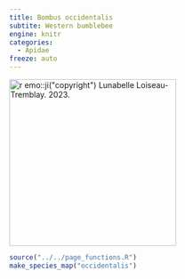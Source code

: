 ```yaml
---
title: Bombus occidentalis
subtite: Western bumblebee
engine: knitr
categories:
  - Apidae
freeze: auto
---
```

[![`r emo::ji("copyright")` Lunabelle Loiseau-Tremblay. 2023.](https://inaturalist-open-data.s3.amazonaws.com/photos/318648479/medium.jpg){height=300}](https://inaturalist.ca/observations/182726822)

```r
source("../../page_functions.R")
make_species_map("occidentalis")
```
